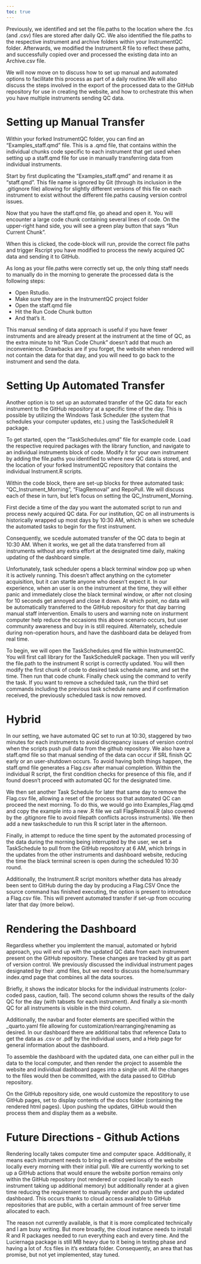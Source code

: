 ```yaml
---
toc: true
---
```


Previously, we identified and set the file.paths to the location where the .fcs (and .csv) files are stored after daily QC. We also identified the file.paths to the respective instrument and archive folders within your InstrumentQC folder. Afterwards, we modified the Instrument.R file to reflect these paths, and successfully copied over and processed the existing data into an Archive.csv file. 

We will now move on to discuss how to set up manual and automated options to facilitate this process as part of a daily routine.We will also discuss the steps involved in the export of the processed data to the GitHub repository for use in creating the website, and how to orchestrate this when you have multiple instruments sending QC data. 


# Setting up Manual Transfer

Within your forked InstrumentQC folder, you can find an "Examples_staff.qmd" file. This is a .qmd file, that contains within the individual chunks code specific to each instrument that get used when setting up a staff.qmd file for use in manually transferring data from individual instruments. 

Start by first duplicating the "Examples_staff.qmd" and rename it as "staff.qmd". This file name is ignored by Git (through its inclusion in the .gitignore file) allowing for slightly different versions of this file on each instrument to exist without the different file.paths causing version control issues.

Now that you have the staff.qmd file, go ahead and open it. You will encounter a large code chunk containing several lines of code. On the upper-right hand side, you will see a green play button that says "Run Current Chunk".

When this is clicked, the code-block will run, provide the correct file paths and trigger Rscript you have modified to process the newly acquired QC data and sending it to GitHub.

As long as your file.paths were correctly set up, the only thing staff needs to manually do in the morning to generate the processed data is the following steps:

- Open Rstudio.
- Make sure they are in the InstrumentQC project folder
- Open the staff.qmd file
- Hit the Run Code Chunk button
- And that's it.

This manual sending of data approach is useful if you have fewer instruments and are already present at the instrument at the time of QC, as the extra minute to hit "Run Code Chunk" doesn't add that much an inconvenience. Drawbacks are if you forget, the website when rendered will not contain the data for that day, and you will need to go back to the instrument and send the data. 

# Setting Up Automated Transfer

Another option is to set up an automated transfer of the QC data for each instrument to the GitHub repository at a specific time of the day. This is possible by utilizing the Windows Task Scheduler (the system that schedules your computer updates, etc.) using the TaskScheduleR R package.

To get started, open the "TaskSchedules.qmd" file for example code. Load the respective required packages with the library function, and navigate to an individual instruments block of code. Modify it for your own instrument by adding the file.paths you identified to where new QC data is stored, and the location of your forked InstrumentQC repository that contains the individual Instrument.R scripts. 

Within the code block, there are set-up blocks for three automated task: "QC_Instrument_Morning", "FlagRemoval" and RepoPull. We will discuss each of these in turn, but let's focus on setting the QC_Instrument_Morning. 

First decide a time of the day you want the automated script to run and process newly acquired QC data. For our institution, QC on all instruments is historically wrapped up most days by 10:30 AM, which is when we schedule the automated tasks to begin for the first instrument. 



Consequently, we scedule automated transfer of the QC data to begin at 10:30 AM. When it works, we get all the data transferred from all instruments without any extra effort at the designated time daily, making updating of the dashboard simple. 

Unfortunately, task scheduler opens a black terminal window pop up when it is actively running. This doesn't affect anything on the cytometer acquisition, but it can startle anyone who doesn't expect it. In our experience, when an user is on the instrument at the time, they will either panic and immediately close the black terminal window, or after not closing for 10 seconds get annoyed and close it down. At which point, no data will be automatically transferred to the GitHub repository for that day barring manual staff intervention. Emails to users and warning note on insturment computer help reduce the occasions this above scenario occurs, but user community awareness and buy in is still required. Alternately, schedule during non-operation hours, and have the dashboard data be delayed from real time.

To begin, we will open the TaskSchedules.qmd file within InstrumentQC. You will first call library for the TaskScheduleR package. Then you will verify the file.path to the instrument R script is correctly updated. You will then modify the first chunk of code to desired task schedule name, and set the time. Then run that code chunk. Finally check using the command to verify the task. If you want to remove a scheduled task, run the third set commands including the previous task schedule name and if confirmation received, the previously scheduled task is now removed. 

# Hybrid

In our setting, we have automated QC set to run at 10:30, staggered by two minutes for each instruments to avoid discrepancy issues of version control when the scripts push pull data from the github repository. We also have a staff.qmd file so that manual sending of the data can occur if SRL finish QC early or an user-shutdown occurs. To avoid having both things happen, the staff.qmd file generates a Flag.csv after manual completion. Within the individual R script, the first condition checks for presence of this file, and if found doesn't proceed with automated QC for the designated time. 

We then set another Task Schedule for later that same day to remove the Flag.csv file, allowing a reset of the process so that automated QC can proceed the next morning. To do this, we would go into Examples_Flag.qmd and copy the example into a new .R file we call FlagRemoval.R (also covered by the .gitignore file to avoid filepath conflicts across instruments). We then add a new taskschedule to run this R script later in the afternoon.

Finally, in attempt to reduce the time spent by the automated processing of the data during the morning being interrupted by the user, we set a TaskSchedule to pull from the GitHub repository at 6 AM, which brings in the updates from the other instruments and dashboard website, reducing the time the black terminal screen is open during the scheduled 10:30 round. 

Additionally, the Instrument.R script monitors whether data has already been sent to GitHub during the day by producing a Flag.CSV
Once the source command has finished executing, the option is present to introduce a Flag.csv file. This will prevent automated transfer if set-up from occuring later that day (more below).

# Rendering the Dashboard

Regardless whether you implemtent the manual, automated or hybrid approach, you will end up with the updated QC data from each instrument present on the GitHub repository. These changes are tracked by git as part of version control. We previously discussed the individual instrument pages designated by their .qmd files, but we need to discuss the home/summary index.qmd page that combines all the data sources. 

Briefly, it shows the indicator blocks for the individual instruments (color-coded pass, caution, fail). The second column shows the results of the daily QC for the day (with tabsets for each instrument). And finally a six-month QC for all instruments is visible in the third column. 

Additionally, the navbar and footer elements are specified within the _quarto.yaml file allowing for customization/rearranging/renaming as desired. In our dashboard there are additional tabs that reference Data to get the data as .csv or .pdf by the individual users, and a Help page for general information about the dashboard. 

To assemble the dashboard with the updated data, one can either pull in the data to the local computer, and then render the project to assemble the website and individual dashboard pages into a single unit. All the changes to the files would then be committed, with the data passed to GitHub repository.

On the GitHub repository side, one would customize the repostitory to use GitHub pages, set to display contents of the docs folder (containing the rendered html pages). Upon pushing the updates, GitHub would then process them and display them as a website. 

# Future Directions - Github Actions

Rendering locally takes computer time and computer space. Additionally, it means each instrument needs to bring in edited versions of the website locally every morning with their initial pull. We are currently working to set up a GitHub actions that would ensure the website portion remains only within the GitHub repository (not rendered or copied locally to each instrument taking up additional memory) but additionally render at a given time reducing the requirement to manually render and push the updated dashboard. This occurs thanks to cloud access available to GitHub repositories that are public, with a certain ammount of free server time allocated to each. 

The reason not currently available, is that it is more complicated technically and I am busy writing. But more broadly, the cloud instance needs to install R and R packages needed to run everything each and every time. And the Luciernaga package is still MB heavy due to it being in testing phase and having a lot of .fcs files in it's extdata folder. Consequently, an area that has promise, but not yet implemented, stay tuned.

